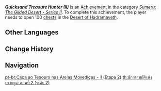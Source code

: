 {{Achievement Infobox
|title        = Quicksand Treasure Hunter (II)
|id           = 80232
|order id     = 212
|category     = Sumeru: The Gilded Desert - Series II
|description  = Open 100 treasure [[chests]] in the [[Desert of Hadramaveth]].
|requirements = 
|primogems    = 10
|tracking     = Tracks the amount of chests opened.
|topic        = Chests
|hidden       = 
|set          = Quicksand Treasure Hunter (II)
|tier         = 2
|tiers_total  = 3
}}
'''''Quicksand Treasure Hunter (II)''''' is an [[Achievement]] in the category ''[[Sumeru: The Gilded Desert - Series II]]''. To complete this achievement, the player needs to open 100 [[chests]] in the [[Desert of Hadramaveth]].
<!--
==Gameplay Notes==
* 

==Trivia==
* 

==Gallery==
{{Preview
|size=300px
|file=
|caption=
}}

==Video Guides==
{{EVT
|video1   = 
|caption1 = 
}}
-->
==Other Languages==
{{Other Languages|Transclude=Quicksand Treasure Hunter (II)}}

==Change History==
{{Change History|3.4|page=Quicksand Treasure Hunter (II)}}
<!--
==References==
{{Reflist}}
-->
==Navigation==
{{Achievement Navbox}}

[[pt-br:Caça ao Tesouro nas Areias Movediças - II (Etapa 2)]]
[[th:นักล่าสมบัติแห่งทรายดูด: ตอนที่ 2 (ระดับ 2)]]